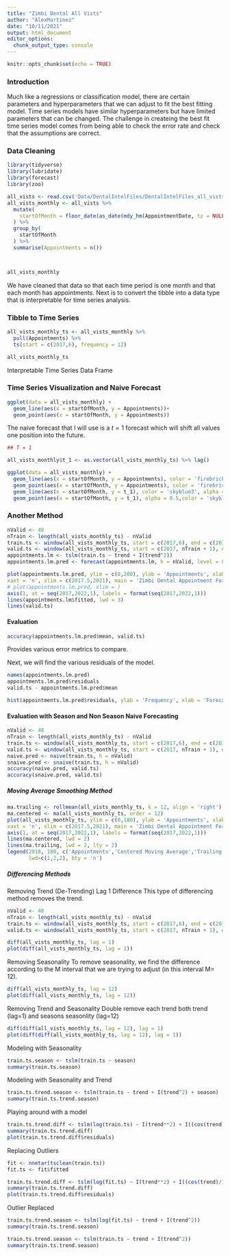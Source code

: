 ```yaml
---
title: "Zimbi Dental All Vists"
author: "AlexMartinez"
date: "10/11/2021"
output: html_document
editor_options: 
  chunk_output_type: console
---
```


```r
knitr::opts_chunk$set(echo = TRUE)
```

### Introduction

Much like a regressions or classification model, there are certain parameters and hyperparameters that we can adjust to fit the best fitting model. Time series models have similar hyperparameters but have limited parameters that can be changed. The challenge in createing the best fit time series model comes from being able to check the error rate and check that the assumptions are correct.

### Data Cleaning

```r
library(tidyverse)
library(lubridate)
library(forecast)
library(zoo)

all_vists <- read.csv('Data/DentalIntelFiles/DentalIntelFiles_all_vists.csv')
all_vists_monthly <- all_vists %>% 
  mutate(
    startOfMonth = floor_date(as_date(mdy_hm(AppointmentDate, tz = NULL)), 'month')
  ) %>% 
  group_by(
    startOfMonth
  ) %>% 
  summarise(Appointments = n())



all_vists_monthly

```
We have cleaned that data so that each time period is one month and that each month has appointments. Next is to convert the tibble into a data type that is interpretable for time series analysis.

### Tibble to Time Series

```r
all_vists_monthly_ts <- all_vists_monthly %>%
  pull(Appointments) %>% 
  ts(start = c(2017,6), frequency = 12)

all_vists_monthly_ts
```
Interpretable Time Series Data Frame

### Time Series Visualization and Naive Forecast
```r
ggplot(data = all_vists_monthly) + 
  geom_line(aes(x = startOfMonth, y = Appointments))+
  geom_point(aes(x = startOfMonth, y = Appointments))
```

The naive forecast that I will use is a $t = 1$ forecast which will shift all values one position into the future.

```r
## T = 1

all_vists_monthly$t_1 <- as.vector(all_vists_monthly_ts) %>% lag()


```

```r

ggplot(data = all_vists_monthly) + 
  geom_line(aes(x = startOfMonth, y = Appointments), color = 'firebrick')+
  geom_point(aes(x = startOfMonth, y = Appointments), color = 'firebrick')+
  geom_line(aes(x = startOfMonth, y = t_1), color = 'skyblue3', alpha = 0.5)+
  geom_point(aes(x = startOfMonth, y = t_1), alpha = 0.5,color = 'skyblue3')

```

### Another Method

```r
nValid <- 48
nTrain <- length(all_vists_monthly_ts) - nValid
train.ts <- window(all_vists_monthly_ts, start = c(2017,6), end = c(2017,nValid))
valid.ts <- window(all_vists_monthly_ts, start = c(2017, nTrain + 1), end = c(2017, nTrain+nValid))
appointments.lm <- tslm(train.ts ~ trend + I(trend^2))
appointments.lm.pred <- forecast(appointments.lm, h = nValid, level = 0)

plot(appointments.lm.pred, ylim = c(0,200), ylab = 'Appointments', xlab = 'Time', bty = 'l',
xaxt = 'n', xlim = c(2017.5,2021), main = 'Zimbi Dental Appointment Forecast', flty = 2)
# plot(appointments.lm.pred, xlim = )
axis(1, at = seq(2017,2022,1), labels = format(seq(2017,2022,1)))
lines(appointments.lm$fitted, lwd = 3)
lines(valid.ts)

```

#### Evaluation

```r
accuracy(appointments.lm.pred$mean, valid.ts)
```

Provides various error metrics to compare. 

Next, we will find the various residuals of the model.

```r
names(appointments.lm.pred)
appointments.lm.pred$residuals
valid.ts - appointments.lm.pred$mean

hist(appointments.lm.pred$residuals, ylab = 'Frequency', xlab = 'Forecast Error')
```


#### Evaluation with Season and Non Season Naive Forecasting

```r
nValid <- 48
nTrain <- length(all_vists_monthly_ts) - nValid
train.ts <- window(all_vists_monthly_ts, start = c(2017,6), end = c(2017,nValid))
valid.ts <- window(all_vists_monthly_ts, start = c(2017, nTrain + 1), end = c(2017, nTrain+nValid))
naive.pred <- naive(train.ts, h = nValid)
snaive.pred <- snaive(train.ts, h = nValid)
accuracy(naive.pred, valid.ts)
accuracy(snaive.pred, valid.ts)

```


##### Moving Average Smoothing Method

```r
ma.trailing <- rollmean(all_vists_monthly_ts, k = 12, align = 'right')
ma.centered <- ma(all_vists_monthly_ts, order = 12)
plot(all_vists_monthly_ts, ylim = c(0,180), ylab = 'Appointments', xlab = 'Time', bty = 'l',
xaxt = 'n', xlim = c(2017.5,2021), main = 'Zimbi Dental Appointment Forecast')
axis(1, at = seq(2017,2022,1), labels = format(seq(2017,2022,1)))
lines(ma.centered, lwd = 2)
lines(ma.trailing, lwd = 2, lty = 2)
legend(2018, 180, c('Appointments','Centered Moving Average','Trailing Moving Average'), lty = c(1,1,2),
       lwd=c(1,2,2), bty = 'n')


```

##### Differencing Methods

Removing Trend (De-Trending) Lag 1 Difference
This type of differencing method removes the trend. 

```r

nValid <- 48
nTrain <- length(all_vists_monthly_ts) - nValid
train.ts <- window(all_vists_monthly_ts, start = c(2017,6), end = c(2017,nValid))
valid.ts <- window(all_vists_monthly_ts, start = c(2017, nTrain + 1), end = c(2017, nTrain+nValid))

diff(all_vists_monthly_ts, lag = 1)
plot(diff(all_vists_monthly_ts, lag = 1))
```


Removing Seasonality 
To remove seasonality, we find the difference according to the M interval that we are trying to adjust (in this interval M= 12). 

```r
diff(all_vists_monthly_ts, lag = 12)
plot(diff(all_vists_monthly_ts, lag = 12))
```

Removing Trend and Seasonality
Double remove each trend both trend (lag=1) and seasons seasonlity (lag=12)

```r
diff(diff(all_vists_monthly_ts, lag = 12), lag = 1)
plot(diff(diff(all_vists_monthly_ts, lag = 12), lag = 1))
```

Modeling with  Seasonality
```r
train.ts.season <- tslm(train.ts ~ season)
summary(train.ts.season)
```


Modeling with Seasonality and Trend
```r

train.ts.trend.season <- tslm(train.ts ~ trend + I(trend^2) + season)
summary(train.ts.trend.season)

```


Playing around with a model
```r
train.ts.trend.diff <- tslm(log(train.ts) ~ I(trend**2) + I((cos(trend)/12))+I(sin(2*pi*trend/12)))
summary(train.ts.trend.diff)
plot(train.ts.trend.diff$residuals)
```


Replacing Outliers

```r
fit <- nnetar(tsclean(train.ts))
fit.ts <- fit$fitted

train.ts.trend.diff <- tslm(log(fit.ts) ~ I(trend**2) + I((cos(trend)/12))+I(sin(2*pi*trend/12)))
summary(train.ts.trend.diff)
plot(train.ts.trend.diff$residuals)
```

Outlier Replaced

```r
train.ts.trend.season <- tslm(log(fit.ts) ~ trend + I(trend^2))
summary(train.ts.trend.season)

train.ts.trend.season <- tslm(train.ts ~ trend + I(trend^2))
summary(train.ts.trend.season)
```
